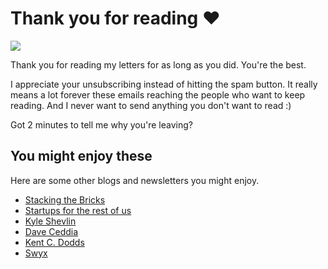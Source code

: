 
# Thank you for reading ❤️

![](giphy:forrest_gump_wave)

Thank you for reading my letters for as long as you did. You're the best.

I appreciate your unsubscribing instead of hitting the spam button. It really means a lot forever these emails reaching the people who want to keep reading. And I never want to send anything you don't want to read :)

Got 2 minutes to tell me why you're leaving?

<Typeform url="https://swizecteller.typeform.com/to/W0BvGZWh" />

## You might enjoy these

Here are some other blogs and newsletters you might enjoy.

- [Stacking the Bricks](https://stackingthebricks.com/)
- [Startups for the rest of us](https://www.startupsfortherestofus.com/)
- [Kyle Shevlin](https://kyleshevlin.com/)
- [Dave Ceddia](https://daveceddia.com/)
- [Kent C. Dodds](https://kentcdodds.com/)
- [Swyx](https://www.swyx.io/)
